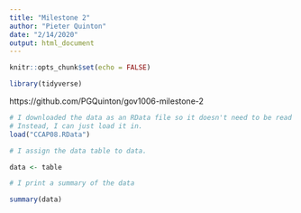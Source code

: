```yaml
---
title: "Milestone 2"
author: "Pieter Quinton"
date: "2/14/2020"
output: html_document
---
```


```r
knitr::opts_chunk$set(echo = FALSE)

library(tidyverse)
```

https://github.com/PGQuinton/gov1006-milestone-2

```r

# I downloaded the data as an RData file so it doesn't need to be read into R.
# Instead, I can just load it in.
load("CCAP08.RData")

# I assign the data table to data.

data <- table

# I print a summary of the data

summary(data)
```

